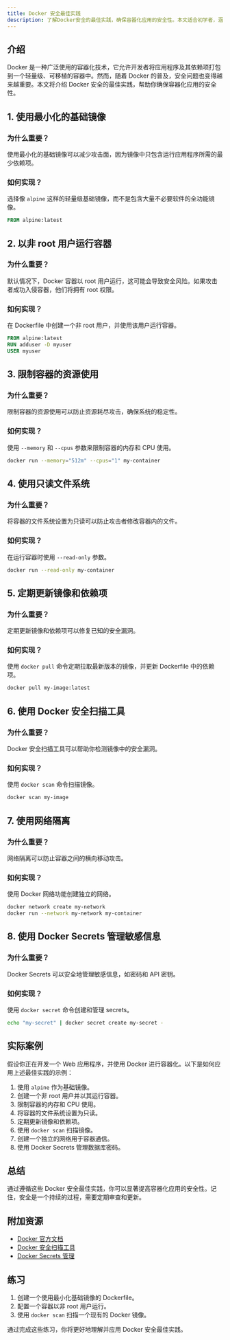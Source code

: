 ```yaml
---
title: Docker 安全最佳实践
description: 了解Docker安全的最佳实践，确保容器化应用的安全性。本文适合初学者，涵盖从基础到高级的安全策略。
---
```


## 介绍

Docker 是一种广泛使用的容器化技术，它允许开发者将应用程序及其依赖项打包到一个轻量级、可移植的容器中。然而，随着 Docker 的普及，安全问题也变得越来越重要。本文将介绍 Docker 安全的最佳实践，帮助你确保容器化应用的安全性。

## 1. 使用最小化的基础镜像

### 为什么重要？
使用最小化的基础镜像可以减少攻击面，因为镜像中只包含运行应用程序所需的最少依赖项。

### 如何实现？
选择像 `alpine` 这样的轻量级基础镜像，而不是包含大量不必要软件的全功能镜像。

```dockerfile
FROM alpine:latest
```

## 2. 以非 root 用户运行容器

### 为什么重要？
默认情况下，Docker 容器以 root 用户运行，这可能会导致安全风险。如果攻击者成功入侵容器，他们将拥有 root 权限。

### 如何实现？
在 Dockerfile 中创建一个非 root 用户，并使用该用户运行容器。

```dockerfile
FROM alpine:latest
RUN adduser -D myuser
USER myuser
```

## 3. 限制容器的资源使用

### 为什么重要？
限制容器的资源使用可以防止资源耗尽攻击，确保系统的稳定性。

### 如何实现？
使用 `--memory` 和 `--cpus` 参数来限制容器的内存和 CPU 使用。

```bash
docker run --memory="512m" --cpus="1" my-container
```

## 4. 使用只读文件系统

### 为什么重要？
将容器的文件系统设置为只读可以防止攻击者修改容器内的文件。

### 如何实现？
在运行容器时使用 `--read-only` 参数。

```bash
docker run --read-only my-container
```

## 5. 定期更新镜像和依赖项

### 为什么重要？
定期更新镜像和依赖项可以修复已知的安全漏洞。

### 如何实现？
使用 `docker pull` 命令定期拉取最新版本的镜像，并更新 Dockerfile 中的依赖项。

```bash
docker pull my-image:latest
```

## 6. 使用 Docker 安全扫描工具

### 为什么重要？
Docker 安全扫描工具可以帮助你检测镜像中的安全漏洞。

### 如何实现？
使用 `docker scan` 命令扫描镜像。

```bash
docker scan my-image
```

## 7. 使用网络隔离

### 为什么重要？
网络隔离可以防止容器之间的横向移动攻击。

### 如何实现？
使用 Docker 网络功能创建独立的网络。

```bash
docker network create my-network
docker run --network my-network my-container
```

## 8. 使用 Docker Secrets 管理敏感信息

### 为什么重要？
Docker Secrets 可以安全地管理敏感信息，如密码和 API 密钥。

### 如何实现？
使用 `docker secret` 命令创建和管理 secrets。

```bash
echo "my-secret" | docker secret create my-secret -
```

## 实际案例

假设你正在开发一个 Web 应用程序，并使用 Docker 进行容器化。以下是如何应用上述最佳实践的示例：

1. 使用 `alpine` 作为基础镜像。
2. 创建一个非 root 用户并以其运行容器。
3. 限制容器的内存和 CPU 使用。
4. 将容器的文件系统设置为只读。
5. 定期更新镜像和依赖项。
6. 使用 `docker scan` 扫描镜像。
7. 创建一个独立的网络用于容器通信。
8. 使用 Docker Secrets 管理数据库密码。

## 总结

通过遵循这些 Docker 安全最佳实践，你可以显著提高容器化应用的安全性。记住，安全是一个持续的过程，需要定期审查和更新。

## 附加资源

- [Docker 官方文档](https://docs.docker.com/)
- [Docker 安全扫描工具](https://docs.docker.com/engine/scan/)
- [Docker Secrets 管理](https://docs.docker.com/engine/swarm/secrets/)

## 练习

1. 创建一个使用最小化基础镜像的 Dockerfile。
2. 配置一个容器以非 root 用户运行。
3. 使用 `docker scan` 扫描一个现有的 Docker 镜像。

通过完成这些练习，你将更好地理解并应用 Docker 安全最佳实践。
